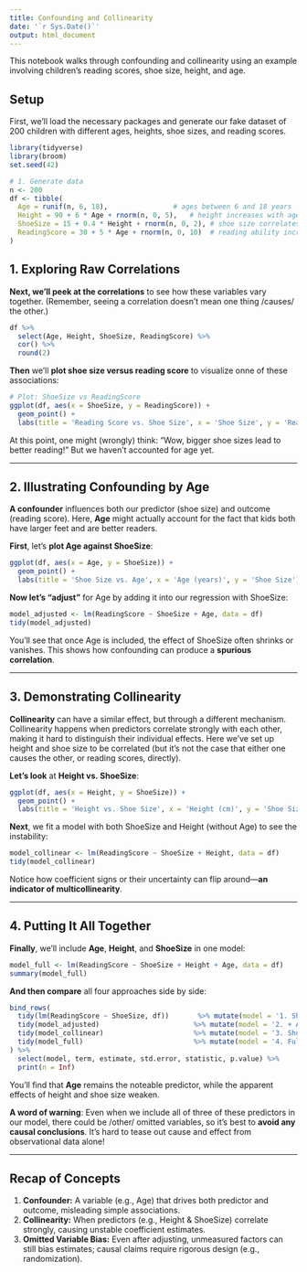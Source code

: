 ```yaml
---
title: Confounding and Collinearity
date: '`r Sys.Date()`'
output: html_document
---
```


This notebook walks through confounding and collinearity using an example involving children’s reading scores, shoe size, height, and age.

## Setup

First, we'll load the necessary packages and generate our fake dataset of 200 children with different ages, heights, shoe sizes, and reading scores. 

```r
library(tidyverse)
library(broom)
set.seed(42)

# 1. Generate data
n <- 200
df <- tibble(
  Age = runif(n, 6, 18),                # ages between 6 and 18 years
  Height = 90 + 6 * Age + rnorm(n, 0, 5),   # height increases with age
  ShoeSize = 15 + 0.4 * Height + rnorm(n, 0, 2), # shoe size correlates with height
  ReadingScore = 30 + 5 * Age + rnorm(n, 0, 10)  # reading ability increases with age
)
```

## 1. Exploring Raw Correlations

**Next, we’ll peek at the correlations** to see how these variables vary together. (Remember, seeing a correlation doesn’t mean one thing /causes/ the other.)

```r
df %>%
  select(Age, Height, ShoeSize, ReadingScore) %>%
  cor() %>%
  round(2)
```

**Then** we’ll **plot shoe size versus reading score** to visualize onne of these associations:

```r
# Plot: ShoeSize vs ReadingScore
ggplot(df, aes(x = ShoeSize, y = ReadingScore)) +
  geom_point() +
  labs(title = 'Reading Score vs. Shoe Size', x = 'Shoe Size', y = 'Reading Score')
```

At this point, one might (wrongly) think: “Wow, bigger shoe sizes lead to better reading!” But we haven’t accounted for age yet.

---

## 2. Illustrating Confounding by Age

**A confounder** influences both our predictor (shoe size) and outcome (reading score). Here, **Age** might actually account for the fact that kids both have larger feet and are better readers.

**First**, let’s **plot Age against ShoeSize**:

```r
ggplot(df, aes(x = Age, y = ShoeSize)) +
  geom_point() +
  labs(title = 'Shoe Size vs. Age', x = 'Age (years)', y = 'Shoe Size')
```

**Now let’s "adjust"** for Age by adding it into our regression with ShoeSize:

```r
model_adjusted <- lm(ReadingScore ~ ShoeSize + Age, data = df)
tidy(model_adjusted)
```

You’ll see that once Age is included, the effect of ShoeSize often shrinks or vanishes. This shows how confounding can produce a **spurious correlation**.

---

## 3. Demonstrating Collinearity

**Collinearity** can have a similar effect, but through a different mechanism. Collinearity happens when predictors correlate strongly with each other, making it hard to distinguish their individual effects. Here we've set up height and shoe size to be correlated (but it's not the case that either one causes the other, or reading scores, directly).

**Let’s look** at **Height vs. ShoeSize**:

```r
ggplot(df, aes(x = Height, y = ShoeSize)) +
  geom_point() +
  labs(title = 'Height vs. Shoe Size', x = 'Height (cm)', y = 'Shoe Size')
```

**Next**, we fit a model with both ShoeSize and Height (without Age) to see the instability:

```r
model_collinear <- lm(ReadingScore ~ ShoeSize + Height, data = df)
tidy(model_collinear)
```

Notice how coefficient signs or their uncertainty can flip around—**an indicator of multicollinearity**.

---

## 4. Putting It All Together

**Finally**, we’ll include **Age**, **Height**, and **ShoeSize** in one model:

```r
model_full <- lm(ReadingScore ~ ShoeSize + Height + Age, data = df)
summary(model_full)
```

**And then compare** all four approaches side by side:

```r
bind_rows(
  tidy(lm(ReadingScore ~ ShoeSize, df))       %>% mutate(model = '1. ShoeSize only'),
  tidy(model_adjusted)                       %>% mutate(model = '2. + Age'),
  tidy(model_collinear)                      %>% mutate(model = '3. ShoeSize + Height'),
  tidy(model_full)                           %>% mutate(model = '4. Full model')
) %>%
  select(model, term, estimate, std.error, statistic, p.value) %>%
  print(n = Inf)
```

You’ll find that **Age** remains the noteable predictor, while the apparent effects of height and shoe size weaken.

**A word of warning**: Even when we include all of three of these predictors in our model, there could be /other/ omitted variables, so it's best to **avoid any causal conclusions**. It's hard to tease out cause and effect from observational data alone!

---

## Recap of Concepts

1. **Confounder:** A variable (e.g., Age) that drives both predictor and outcome, misleading simple associations.
2. **Collinearity:** When predictors (e.g., Height & ShoeSize) correlate strongly, causing unstable coefficient estimates.
3. **Omitted Variable Bias:** Even after adjusting, unmeasured factors can still bias estimates; causal claims require rigorous design (e.g., randomization).
